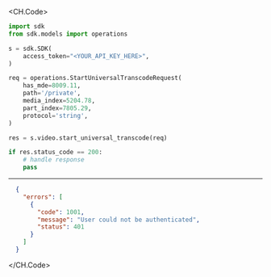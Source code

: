 
<CH.Code>
```python StartUniversalTranscode.py
import sdk
from sdk.models import operations

s = sdk.SDK(
    access_token="<YOUR_API_KEY_HERE>",
)

req = operations.StartUniversalTranscodeRequest(
    has_mde=8009.11,
    path='/private',
    media_index=5204.78,
    part_index=7805.29,
    protocol='string',
)

res = s.video.start_universal_transcode(req)

if res.status_code == 200:
    # handle response
    pass
```
---

```json Example Response
  {
    "errors": [
      {
        "code": 1001,
        "message": "User could not be authenticated",
        "status": 401
      }
    ]
  }
```
</CH.Code>
